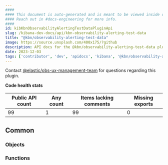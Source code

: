 ```yaml
---
####
#### This document is auto-generated and is meant to be viewed inside our experimental, new docs system.
#### Reach out in #docs-engineering for more info.
####
id: kibKbnObservabilityAlertingTestDataPluginApi
slug: /kibana-dev-docs/api/kbn-observability-alerting-test-data
title: "@kbn/observability-alerting-test-data"
image: https://source.unsplash.com/400x175/?github
description: API docs for the @kbn/observability-alerting-test-data plugin
date: 2023-12-03
tags: ['contributor', 'dev', 'apidocs', 'kibana', '@kbn/observability-alerting-test-data']
---
```




Contact [@elastic/obs-ux-management-team](https://github.com/orgs/elastic/teams/obs-ux-management-team) for questions regarding this plugin.

**Code health stats**

| Public API count  | Any count | Items lacking comments | Missing exports |
|-------------------|-----------|------------------------|-----------------|
| 99 | 1 | 99 | 0 |

## Common

### Objects
<DocDefinitionList data={kbnObservabilityAlertingTestDataObj.common.objects}/>

### Functions
<DocDefinitionList data={kbnObservabilityAlertingTestDataObj.common.functions}/>

